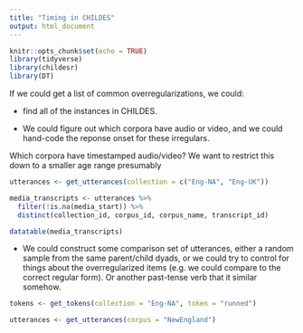 ```yaml
---
title: "Timing in CHILDES"
output: html_document
---
```


```r
knitr::opts_chunk$set(echo = TRUE)
library(tidyverse)
library(childesr)
library(DT)
```

If we could get a list of common overregularizations, we could:

- find all of the instances in CHILDES.

- We could figure out which corpora have audio or video, and we could hand-code the reponse onset for these irregulars. 

Which corpora have timestamped audio/video? We want to restrict this down to a smaller age range presumably
```r
utterances <- get_utterances(collection = c("Eng-NA", "Eng-UK"))

media_transcripts <- utterances %>%
  filter(!is.na(media_start)) %>%
  distinct(collection_id, corpus_id, corpus_name, transcript_id)

datatable(media_transcripts)
```

- We could construct some comparison set of utterances, either a random sample from the same parent/child dyads, or we could try to control for things about the overregularized items (e.g. we could compare to the correct regular form). Or another past-tense verb that it similar somehow. 

```r
tokens <- get_tokens(collection = "Eng-NA", token = "runned")

utterances <- get_utterances(corpus = "NewEngland")
```

